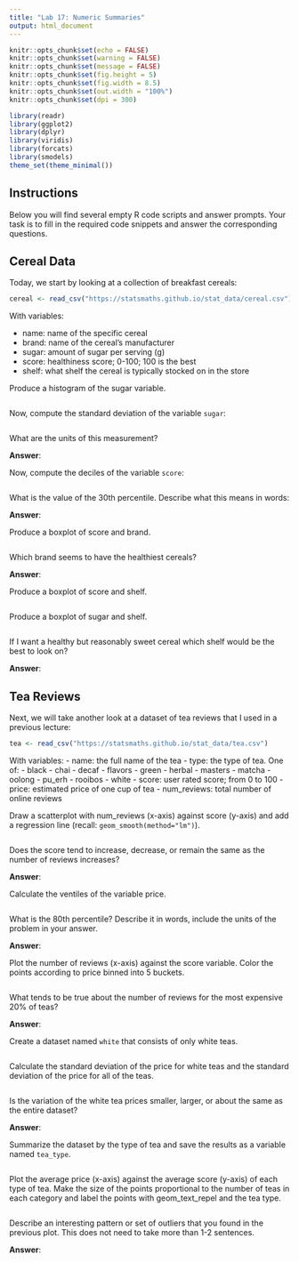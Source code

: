 ```yaml
---
title: "Lab 17: Numeric Summaries"
output: html_document
---
```


```r
knitr::opts_chunk$set(echo = FALSE)
knitr::opts_chunk$set(warning = FALSE)
knitr::opts_chunk$set(message = FALSE)
knitr::opts_chunk$set(fig.height = 5)
knitr::opts_chunk$set(fig.width = 8.5)
knitr::opts_chunk$set(out.width = "100%")
knitr::opts_chunk$set(dpi = 300)

library(readr)
library(ggplot2)
library(dplyr)
library(viridis)
library(forcats)
library(smodels)
theme_set(theme_minimal())
```

## Instructions

Below you will find several empty R code scripts and answer prompts. Your task
is to fill in the required code snippets and answer the corresponding
questions.

## Cereal Data

Today, we start by looking at a collection of breakfast cereals:

```r
cereal <- read_csv("https://statsmaths.github.io/stat_data/cereal.csv")
```

With variables:

- name: name of the specific cereal
- brand: name of the cereal's manufacturer
- sugar: amount of sugar per serving (g)
- score: healthiness score; 0-100; 100 is the best
- shelf: what shelf the cereal is typically stocked on in the store

Produce a histogram of the sugar variable.

```r

```

Now, compute the standard deviation of the variable `sugar`:

```r

```

What are the units of this measurement?


**Answer**:

Now, compute the deciles of the variable `score`:

```r

```

What is the value of the 30th percentile. Describe what this means in words:

**Answer**:

Produce a boxplot of score and brand.

```r

```

Which brand seems to have the healthiest cereals?

**Answer**:

Produce a boxplot of score and shelf.

```r

```

Produce a boxplot of sugar and shelf.

```r

```

If I want a healthy but reasonably sweet cereal which shelf would be the
best to look on?

**Answer**:

## Tea Reviews

Next, we will take another look at a dataset of tea reviews that I used in
a previous lecture:

```r
tea <- read_csv("https://statsmaths.github.io/stat_data/tea.csv")
```

With variables:
- name: the full name of the tea
- type: the type of tea. One of:
    - black
    - chai
    - decaf
    - flavors
    - green
    - herbal
    - masters
    - matcha
    - oolong
    - pu_erh
    - rooibos
    - white
- score: user rated score; from 0 to 100
- price: estimated price of one cup of tea
- num_reviews: total number of online reviews

Draw a scatterplot with num_reviews (x-axis) against score (y-axis) and add a
regression line (recall: `geom_smooth(method="lm")`).

```r

```

Does the score tend to increase, decrease, or remain the same as the number
of reviews increases?

**Answer**:

Calculate the ventiles of the variable price.

```r

```

What is the 80th percentile? Describe it in words, include the units of the
problem in your answer.

**Answer**:

Plot the number of reviews (x-axis) against the score variable. Color
the points according to price binned into 5 buckets.

```r

```

What tends to be true about the number of reviews for the most expensive
20% of teas?

**Answer**:

Create a dataset named `white` that consists of only white teas.

```r

```

Calculate the standard deviation of the price for white teas and the
standard deviation of the price for all of the teas.

```r

```

Is the variation of the white tea prices smaller, larger, or about the same
as the entire dataset?

**Answer**:

Summarize the dataset by the type of tea and save the results as a variable
named `tea_type`.

```r

```

Plot the average price (x-axis) against the average score (y-axis) of
each type  of tea. Make the size of the points proportional to the number
of teas in each category and label the points with geom_text_repel and the
tea type.

```r

```

Describe an interesting pattern or set of outliers that you found in the
previous plot. This does not need to take more than 1-2 sentences.

**Answer**:


